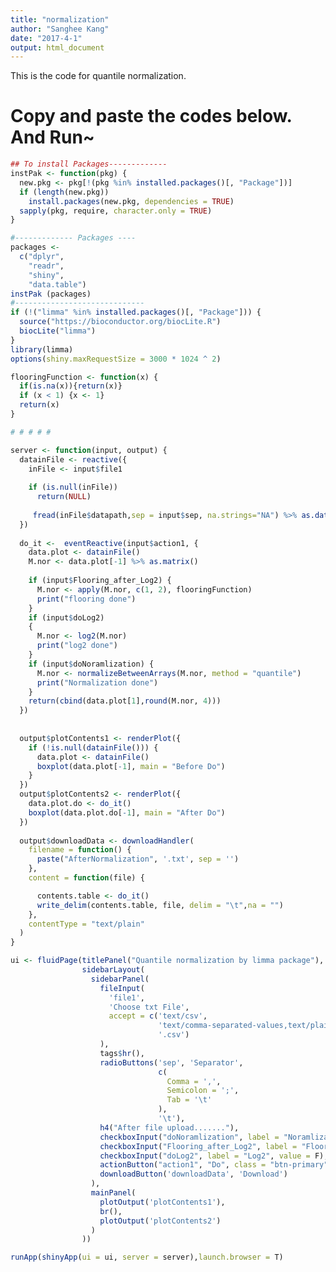 ```yaml
---
title: "normalization"
author: "Sanghee Kang"
date: "2017-4-1"
output: html_document
---
```

This is the code for quantile normalization. 

# Copy and paste the codes below. And Run~

```r
## To install Packages-------------
instPak <- function(pkg) {
  new.pkg <- pkg[!(pkg %in% installed.packages()[, "Package"])]
  if (length(new.pkg))
    install.packages(new.pkg, dependencies = TRUE)
  sapply(pkg, require, character.only = TRUE)
}

#------------- Packages ----
packages <-
  c("dplyr",
    "readr",
    "shiny",
    "data.table")
instPak (packages)
#-----------------------------
if (!("limma" %in% installed.packages()[, "Package"])) {
  source("https://bioconductor.org/biocLite.R")
  biocLite("limma")
}
library(limma)
options(shiny.maxRequestSize = 3000 * 1024 ^ 2)

flooringFunction <- function(x) {
  if(is.na(x)){return(x)}
  if (x < 1) {x <- 1}
  return(x)
}

# # # # #

server <- function(input, output) {
  datainFile <- reactive({
    inFile <- input$file1
    
    if (is.null(inFile))
      return(NULL)
    
     fread(inFile$datapath,sep = input$sep, na.strings="NA") %>% as.data.frame()
  })
  
  do_it <-  eventReactive(input$action1, {
    data.plot <- datainFile()
    M.nor <- data.plot[-1] %>% as.matrix()
    
    if (input$Flooring_after_Log2) {
      M.nor <- apply(M.nor, c(1, 2), flooringFunction)
      print("flooring done")
    }
    if (input$doLog2)
    {
      M.nor <- log2(M.nor)
      print("log2 done")
    }
    if (input$doNoramlization) {
      M.nor <- normalizeBetweenArrays(M.nor, method = "quantile")
      print("Normalization done")
    } 
    return(cbind(data.plot[1],round(M.nor, 4)))
  })
  
  
  output$plotContents1 <- renderPlot({
    if (!is.null(datainFile())) {
      data.plot <- datainFile()
      boxplot(data.plot[-1], main = "Before Do")
    }
  })
  output$plotContents2 <- renderPlot({
    data.plot.do <- do_it()
    boxplot(data.plot.do[-1], main = "After Do")
  })
  
  output$downloadData <- downloadHandler(
    filename = function() {
      paste("AfterNormalization", '.txt', sep = '')
    },
    content = function(file) {

      contents.table <- do_it()
      write_delim(contents.table, file, delim = "\t",na = "")
    },
    contentType = "text/plain"
  )
}

ui <- fluidPage(titlePanel("Quantile normalization by limma package"),
                sidebarLayout(
                  sidebarPanel(
                    fileInput(
                      'file1',
                      'Choose txt File',
                      accept = c('text/csv',
                                 'text/comma-separated-values,text/plain',
                                 '.csv')
                    ),
                    tags$hr(),
                    radioButtons('sep', 'Separator',
                                 c(
                                   Comma = ',',
                                   Semicolon = ';',
                                   Tab = '\t'
                                 ),
                                 '\t'),
                    h4("After file upload......."),
                    checkboxInput("doNoramlization", label = "Noramlization", value = TRUE),
                    checkboxInput("Flooring_after_Log2", label = "Flooring under 1", value = F),
                    checkboxInput("doLog2", label = "Log2", value = F),
                    actionButton("action1", "Do", class = "btn-primary"),
                    downloadButton('downloadData', 'Download')
                  ),
                  mainPanel(
                    plotOutput('plotContents1'),
                    br(),
                    plotOutput('plotContents2')
                  )
                ))

runApp(shinyApp(ui = ui, server = server),launch.browser = T)

```
